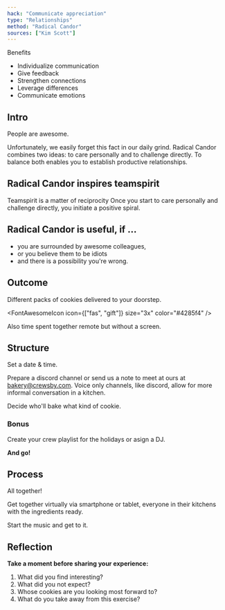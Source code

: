 ```yaml
---
hack: "Communicate appreciation"
type: "Relationships"
method: "Radical Candor"
sources: ["Kim Scott"]
---
```


Benefits

- Individualize communication
- Give feedback
- Strengthen connections
- Leverage differences
- Communicate emotions

## Intro

People are awesome.

Unfortunately, we easily forget this fact in our daily grind.
Radical Candor combines two ideas: to care personally and to challenge directly.
To balance both enables you to establish productive relationships.

## Radical Candor inspires teamspirit <Emoji symbol="❤️" label="heart"/>

Teamspirit is a matter of reciprocity
Once you start to care personally and challenge directly, you initiate a positive spiral.

## Radical Candor is useful, if ...

- you are surrounded by awesome colleagues,
- or you believe them to be idiots
- and there is a possibility you're wrong.

## Outcome

Different packs of cookies delivered to your doorstep.

<FontAwesomeIcon icon={["fas", "gift"]} size="3x" color="#4285f4" />

Also time spent together remote but without a screen.

## Structure

Set a date & time.

Prepare a discord channel or send us a note to meet at ours at [bakery@crewsby.com](mailto:bakery@crewsby.com).
Voice only channels, like discord, allow for more informal conversation in a kitchen.

Decide who'll bake what kind of cookie.

### Bonus

Create your crew playlist for the holidays or asign a DJ.

**And go!**

## Process

All together!

Get together virtually via smartphone or tablet, everyone in their kitchens with the ingredients ready.

Start the music and get to it.

## Reflection

**Take a moment before sharing your experience:**

1. What did you find interesting?
2. What did you not expect?
3. Whose cookies are you looking most forward to?
4. What do you take away from this exercise?

